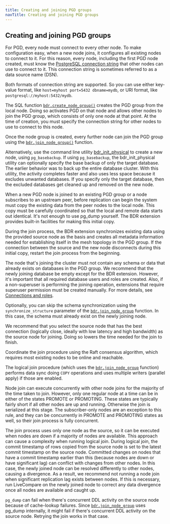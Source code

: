 ```yaml
---
title: Creating and joining PGD groups
navTitle: Creating and joining PGD groups
---
```


## Creating and joining PGD groups

For PGD, every node must connect to every other node. To make configuration
easy, when a new node joins, it configures all existing nodes to connect to it.
For this reason, every node, including the first PGD node created, must know the
[PostgreSQL connection
string](https://www.postgresql.org/docs/current/libpq-connect.html#LIBPQ-CONNSTRING)
that other nodes can use to connect to it. This connection string is sometimes
referred to as a data source name (DSN). 

Both formats of connection string are supported. So you can use either key-value
format, like `host=myhost port=5432 dbname=mydb`, or URI format, like
`postgresql://myhost:5432/mydb`.

The SQL function
[`bdr.create_node_group()`](/pgd/5.8/reference/nodes-management-interfaces#bdrcreate_node_group)
creates the PGD group from the local node. Doing so activates PGD on that node
and allows other nodes to join the PGD group, which consists of only one node at
that point. At the time of creation, you must specify the connection string for
other nodes to use to connect to this node.

Once the node group is created, every further node can join the PGD group using
the
[`bdr.join_node_group()`](/pgd/5.8/reference/nodes-management-interfaces#bdrjoin_node_group)
function.

Alternatively, use the command line utility
[bdr_init_physical](/pgd/5.8/reference/nodes/#bdr_init_physical) to create a
new node, using `pg_basebackup`. If using `pg_basebackup`, the bdr_init_physical
utility can optionally specify the base backup of only the target database. The
earlier behavior was to back up the entire database cluster. With this utility,
the activity completes faster and also uses less space because it excludes
unwanted databases. If you specify only the target database, then the excluded
databases get cleaned up and removed on the new node.

When a new PGD node is joined to an existing PGD group or a node subscribes
to an upstream peer, before replication can begin the system must copy the
existing data from the peer nodes to the local node. This copy must be
carefully coordinated so that the local and remote data starts out
identical. It's not enough to use pg_dump yourself. The BDR
extension provides built-in facilities for making this initial copy.

During the join process, the BDR extension synchronizes existing data
using the provided source node as the basis and creates all metadata
information needed for establishing itself in the mesh topology in the PGD
group. If the connection between the source and the new node disconnects during
this initial copy, restart the join process from the
beginning.

The node that's joining the cluster must not contain any schema or data
that already exists on databases in the PGD group. We recommend that the
newly joining database be empty except for the BDR extension. However,
it's important that all required database users and roles are created.
Also, if a non-superuser is performing the joining operation,
extensions that require superuser permission must be created manually. For
more details, see [Connections and roles](../security/role-management#connections-and-roles).

Optionally, you can skip the schema synchronization using the
`synchronize_structure` parameter of the
[`bdr.join_node_group`](/pgd/5.8/reference/nodes-management-interfaces#bdrjoin_node_group)
function. In this case, the schema must already exist on the newly joining node.

We recommend that you select the source node that has the best connection (logically close, ideally with low latency and high bandwidth)
as the source node for joining. Doing so lowers the time needed for the
join to finish.

Coordinate the join procedure using the Raft consensus algorithm, which requires
most existing nodes to be online and reachable.

The logical join procedure (which uses the
[`bdr.join_node_group`](/pgd/5.8/reference/nodes-management-interfaces#bdrjoin_node_group)
function) performs data sync doing `COPY` operations and uses multiple writers
(parallel apply) if those are enabled.

Node join can execute concurrently with other node joins for the majority of
the time taken to join. However, only one regular node at a time can be in
either of the states PROMOTE or PROMOTING. These states are typically fairly short if
all other nodes are up and running. Otherwise the join is serialized at
this stage. The subscriber-only nodes are an exception to this rule, and they
can be concurrently in PROMOTE and PROMOTING states as well, so their join
process is fully concurrent.

The join process uses only one node as the source, so it can be
executed when nodes are down if a majority of nodes are available.
This approach can cause a complexity when running logical join.
During logical join, the commit timestamp of rows copied from the source
node is set to the latest commit timestamp on the source node.
Committed changes on nodes that have a commit timestamp earlier than this
(because nodes are down or have significant lag) can conflict with changes
from other nodes. In this case, the newly joined node can be resolved
differently to other nodes, causing a divergence. As a result, we recommend
not running a node join when significant replication lag exists between nodes.
If this is necessary, run LiveCompare on the newly joined node to
correct any data divergence once all nodes are available and caught up.

`pg_dump` can fail when there's concurrent DDL activity on the source node
because of cache-lookup failures. Since [`bdr.join_node_group`](/pgd/5.8/reference/nodes-management-interfaces#bdrjoin_node_group) uses pg_dump
internally, it might fail if there's concurrent DDL activity on the source node.
Retrying the join works in that case.
